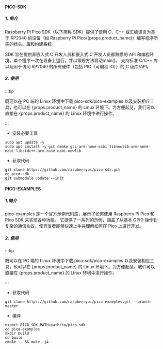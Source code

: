 #### PICO-SDK

##### 1. 简介

Raspberry Pi Pico SDK（以下简称 SDK）提供了使用 C、C++ 或汇编语言为基于 RP2040 的设备（如 Raspberry Pi Pico/{props.product_name}）编写程序所需的标头、库和构建系统。

SDK 旨在提供非嵌入式 C 开发人员和嵌入式 C 开发人员都熟悉的 API 和编程环境。单个程序一次在设备上运行，并以常规方法启动main()。
支持标准 C/C++ 库以及用于访问 RP2040 的所有硬件（包括 PIO（可编程 IO））的 C 级库/API。

##### 2. 使用

:::tip

既可以在 PC 端的 Linux 环境中下载 pico-sdk/pico-examples 以及安装相应工具，也可以在 {props.product_name} 的 Linux 环境下。为方便起见，我们可以直接在 {props.product_name} 的 Linux 环境中进行操作。

:::

- 安装必要工具

```
sudo apt update -y
sudo apt install -y git cmake gcc-arm-none-eabi libnewlib-arm-none-eabi libstdc++-arm-none-eabi-newlib
```

- 获取代码

```
git clone https://github.com/raspberrypi/pico-sdk.git
cd pico-sdk
git submodule update --init
```

#### PICO-EXAMPLES

##### 1.简介

pico-examples 是一个官方示例代码库，展示了如何使用 Raspberry Pi Pico 和 Pico SDK 来实现各种功能。
它提供了一系列的示例，涵盖了从基本 GPIO 操作到复杂的通信协议，使开发者能够快速上手并理解如何在 Pico 上进行开发。

##### 2. 使用

:::tip

既可以在 PC 端的 Linux 环境中下载 pico-sdk/pico-examples 以及安装相应工具，也可以在 {props.product_name} 的 Linux 环境下。为方便起见，我们可以直接在 {props.product_name} 的 Linux 环境中进行操作。

:::

- 获取代码

```
git clone https://github.com/raspberrypi/pico-examples.git --branch master
```

- 编译

```
export PICO_SDK_PATH=path/to/pico-sdk
cd pico-examples
mkdir build
cd build
cmake .. && make -j4
```
